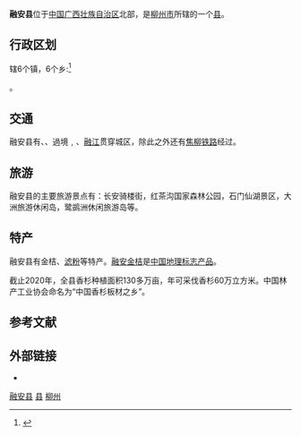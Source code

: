 {{Infobox China County
|county = 融安县
|Photo = 
|Photoname =
|nameorigin =
|map =
|mapsize =
|map_caption =
|customimage =
|Belong = [[广西壮族自治区|广西壮族自治区]][[柳州市|柳州市]]
|Types = [[县|县]]
|admincode = 450224
|founded =
|neighbor =
|seat = [[长安镇|长安镇]]立新街126号
|officerTitle = 县长
|officer = 陈家达<ref>{{Cite web |url=http://www.rongan.gov.cn/zwgk/ldjj1.html |title=融安县领导简介 |access-date=2014-06-08 |archive-date=2014-05-29 |archive-url=https://web.archive.org/web/20140529223949/http://www.rongan.gov.cn/zwgk/ldjj1.html |dead-url=no }}</ref>
|division =
|town = 6
|township = 6
|subdistrict =
|spirit =
|dialect = [[柳州话|柳州话]]
|post code = 545400
|phone code = 0772
|coordinate =
|area = 2904
|area land =
|area water =
|census yr = 2011
|GDP as of =
|pop = 31.76万<ref name=Guangxi_Statistical_Yearbook>{{cite book  |title=广西统计年鉴(2012) |origyear=2012 |edition=第1版 |publisher=中国统计出版社 |language=zh-hans |isbn=9787503766749 |date=2012年9月}}</ref>
|density =
|GDP =
|web = http://www.rongan.gov.cn/
|web_title = 融安县政府网
|carlicense = 桂B
}}
'''融安县'''位于[[中国|中国]][[广西壮族自治区|广西壮族自治区]]北部，是[[柳州市|柳州市]]所辖的一个[[县|县]]。

== 行政区划 ==
辖6个镇，6个乡:<ref>{{PRC admin/ref sgc|45/02/24/000/000}}</ref>

{{PRC admin/children|45/02/24/000/000}}。

== 交通 ==
融安县有{{China Expwy Name|S22|P= Guangxi}}、{{China Expwy Name|S31|P= Guangxi}}、{{中国国道名|357}}過境﹐{{中国国道名|209}}、[[融江|融江]]贯穿城区，除此之外还有{{rint|cn|rail}}[[焦柳铁路|焦柳铁路]]经过。

== 旅游 ==
融安县的主要旅游景点有：长安骑楼街，红茶沟国家森林公园，石门仙湖景区，大洲旅游休闲岛，鹭鹚洲休闲旅游岛等。

== 特产 ==
融安县有金桔、[[滤粉|滤粉]]等特产。[[融安金桔|融安金桔]]是[[中国地理标志产品|中国地理标志产品]]。

截止2020年，全县香杉种植面积130多万亩，年可采伐香杉60万立方米。中国林产工业协会命名为“中国香杉板材之乡”。

== 参考文献 ==
{{reflist}}

== 外部链接 ==
* {{Official website|http://www.rongan.gov.cn/|name=融安县人民政府门户网站}}

{{融安县行政区划}}
{{柳州市行政区划}}
{{广西行政区划}}

[[Category:融安县|]]
[[Category:柳州区县|县]]
[[Category:广西县份|柳州]]